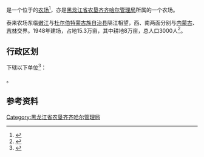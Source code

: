 {{中国乡级行政区|23/02/24/500/000
|行政区全称           = {{PAGENAMEBASE}}
|上级行政区           = [[黑龙江省农垦齐齐哈尔管理局|黑龙江省农垦齐齐哈尔管理局]]
}}

'''{{PAGENAMEBASE}}'''是一个位于{{PRC admin/fullname|23/02/24/500/000|3}}的[[农场|农场]]<ref>{{PRC admin/ref sgc|{{PRC admin/parent|23/02/24/500/000}}}}</ref>，亦是[[黑龙江省农垦齐齐哈尔管理局|黑龙江省农垦齐齐哈尔管理局]]所属的一个农场。

泰来农场东临[[嫩江|嫩江]]与[[杜尔伯特蒙古族自治县|杜尔伯特蒙古族自治县]]隔江相望，西、南两面分别与[[内蒙古|内蒙古]]、[[吉林|吉林]]交界。1948年建场，占地15.3万亩，其中耕地8万亩，总人口3000人<ref>{{cite web |title=泰来农场 |url=http://zw.chinabdh.com/tlnc/index.jhtml |website=黑龙江省农垦总局 }}{{Dead link}}</ref>。

== 行政区划 ==
{{PAGENAMEBASE}}下辖以下单位<ref>{{PRC admin/ref sgc|23/02/24/500/000}}</ref>：

{{PRC admin/children|23/02/24/500/000}}。

== 参考资料 ==
{{reflist}}

{{黑龙江行政区划小作品}}
{{PRC admin/navcat|23/02/24/500/000}}
{{黑龙江省农垦总局}}

[[Category:黑龙江省农垦齐齐哈尔管理局|Category:黑龙江省农垦齐齐哈尔管理局]]